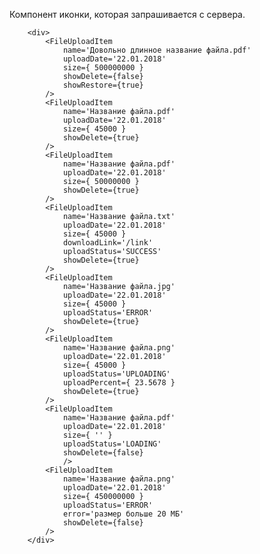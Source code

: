 


Компонент иконки, которая запрашивается с сервера.

```tsx live
    <div>
        <FileUploadItem
            name='Довольно длинное название файла.pdf'
            uploadDate='22.01.2018'
            size={ 500000000 }
            showDelete={false}
            showRestore={true}
        />
        <FileUploadItem
            name='Название файла.pdf'
            uploadDate='22.01.2018'
            size={ 45000 }
            showDelete={true}
        />
        <FileUploadItem
            name='Название файла.pdf'
            uploadDate='22.01.2018'
            size={ 50000000 }
            showDelete={true}
        />
        <FileUploadItem
            name='Название файла.txt'
            uploadDate='22.01.2018'
            size={ 45000 }
            downloadLink='/link'
            uploadStatus='SUCCESS'
            showDelete={true}
        />
        <FileUploadItem
            name='Название файла.jpg'
            uploadDate='22.01.2018'
            size={ 45000 }
            uploadStatus='ERROR'
            showDelete={true}
        />
        <FileUploadItem
            name='Название файла.png'
            uploadDate='22.01.2018'
            size={ 45000 }
            uploadStatus='UPLOADING'
            uploadPercent={ 23.5678 }
            showDelete={true}
        />
        <FileUploadItem
            name='Название файла.pdf'
            uploadDate='22.01.2018'
            size={ '' }
            uploadStatus='LOADING'
            showDelete={false}
            />
        <FileUploadItem
            name='Название файла.png'
            uploadDate='22.01.2018'
            size={ 450000000 }
            uploadStatus='ERROR'
            error='размер больше 20 МБ'
            showDelete={false}
        />
    </div>
```

